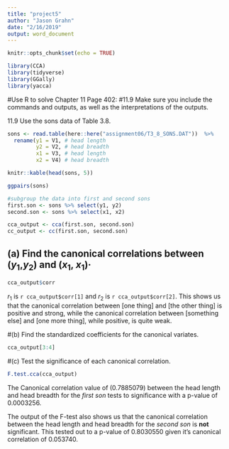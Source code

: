 ```yaml
---
title: "project5"
author: "Jason Grahn"
date: "2/16/2019"
output: word_document
---
```


```r
knitr::opts_chunk$set(echo = TRUE)
```

```r
library(CCA)
library(tidyverse)
library(GGally)
library(yacca)
```

#Use R to solve Chapter 11 Page 402: #11.9
Make sure you include the commands and outputs, as well as the interpretations of the outputs.

11.9 Use the sons data of Table 3.8.
```r
sons <- read.table(here::here("assignment06/T3_8_SONS.DAT"))  %>% 
  rename(y1 = V1, # head length
         y2 = V2, # head breadth
         x1 = V3, # head length
         x2 = V4) # head breadth

knitr::kable(head(sons, 5))

ggpairs(sons)
```

```r
#subgroup the data into first and second sons
first.son <- sons %>% select(y1, y2)
second.son <- sons %>% select(x1, x2)
```

```r
cca_output <- cca(first.son, second.son)
cc_output <- cc(first.son, second.son)
```

## (a) Find the canonical correlations between ($y_1$,$y_2$) and ($x_1$, $x_1$)·

```r
cca_output$corr
```

$r_1$ is `r cca_output$corr[1]` and $r_2$ is `r cca_output$corr[2]`. This shows us that the canonical correlation between [one thing] and [the other thing] is positive and strong, while the canonical correlation between [something else] and [one more thing], while positive, is quite weak.

#(b) Find the standardized coefficients for the canonical variates.
```r
cca_output[3:4]
```

#(c) Test the significance of each canonical correlation.
```r
F.test.cca(cca_output)
```

The Canonical correlation value of (0.7885079) between the head length and head breadth for the _first son_ tests to significance with a p-value of 0.0003256.

The output of the F-test also shows us that the canonical correlation between the head length and head breadth for the _second son_ is __not__ significant. This tested out to a p-value of 0.8030550 given it's canonical correlation of 0.053740.